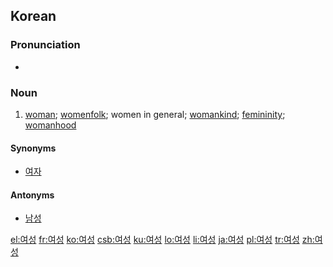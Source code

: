 ==Korean==
{{ko-sort|ㅇ}}

===Pronunciation===
* {{IPA|/jʌsʌŋ/|lang=ko}}

===Noun===
{{ko-noun|hanja=女性|rv=yeoseong}}

# [[woman]]; [[womenfolk]]; women in general; [[womankind]]; [[femininity]]; [[womanhood]]

====Synonyms====
* [[여자]]

====Antonyms====
* [[남성]]

[[el:여성]]
[[fr:여성]]
[[ko:여성]]
[[csb:여성]]
[[ku:여성]]
[[lo:여성]]
[[li:여성]]
[[ja:여성]]
[[pl:여성]]
[[tr:여성]]
[[zh:여성]]